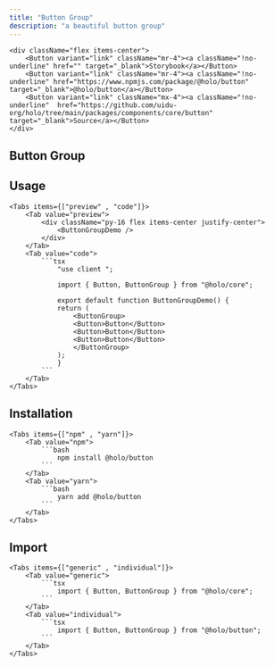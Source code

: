 ```yaml
---
title: "Button Group"
description: "a beautiful button group"
---
```



    <div className="flex items-center">
        <Button variant="link" className="mr-4"><a className="!no-underline" href="" target="_blank">Storybook</a></Button>
        <Button variant="link" className="mr-4"><a className="!no-underline" href="https://www.npmjs.com/package/@holo/button" target="_blank">@holo/button</a></Button>
        <Button variant="link" className="mx-4"><a className="!no-underline"  href="https://github.com/uidu-org/holo/tree/main/packages/components/core/button" target="_blank">Source</a></Button>
    </div>

## Button Group

<ButtonGroupDemo />

## Usage

    <Tabs items={["preview" , "code"]}>
        <Tab value="preview">
            <div className="py-16 flex items-center justify-center">
                <ButtonGroupDemo />
            </div>
        </Tab>
        <Tab value="code">
            ```tsx
                "use client ";

                import { Button, ButtonGroup } from "@holo/core";

                export default function ButtonGroupDemo() {
                return (
                    <ButtonGroup>
                    <Button>Button</Button>
                    <Button>Button</Button>
                    <Button>Button</Button>
                    </ButtonGroup>
                );
                }
            ```
        </Tab>
    </Tabs>

## Installation

    <Tabs items={["npm" , "yarn"]}>
        <Tab value="npm">
            ```bash
                npm install @holo/button
            ```
        </Tab>
        <Tab value="yarn">
            ```bash
                yarn add @holo/button
            ```
        </Tab>
    </Tabs>

## Import

    <Tabs items={["generic" , "individual"]}>
        <Tab value="generic">
            ```tsx
                import { Button, ButtonGroup } from "@holo/core";
            ```
        </Tab>
        <Tab value="individual">
            ```tsx
                import { Button, ButtonGroup } from "@holo/button";
            ```
        </Tab>
    </Tabs>
